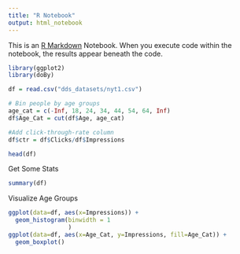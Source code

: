 ---
title: "R Notebook"
output: html_notebook
---

This is an [R Markdown](http://rmarkdown.rstudio.com) Notebook. When you execute code within the notebook, the results appear beneath the code. 

```{r}
library(ggplot2)
library(doBy)
```
 

```{r}
df = read.csv("dds_datasets/nyt1.csv")

# Bin people by age groups
age_cat = c(-Inf, 18, 24, 34, 44, 54, 64, Inf)
df$Age_Cat = cut(df$Age, age_cat)

#Add click-through-rate column
df$ctr = df$Clicks/df$Impressions

head(df)
```

Get Some Stats
```{r}
summary(df)
```


Visualize Age Groups
```{r}
ggplot(data=df, aes(x=Impressions)) +
  geom_histogram(binwidth = 1
                 )
ggplot(data=df, aes(x=Age_Cat, y=Impressions, fill=Age_Cat)) +
  geom_boxplot()


```


